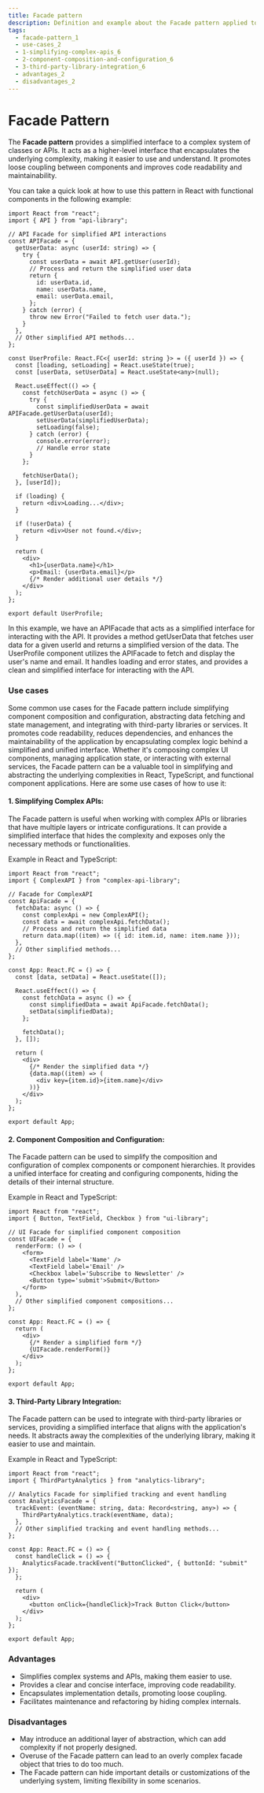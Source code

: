 ```yaml
---
title: Facade pattern
description: Definition and example about the Facade pattern applied to the frontend
tags:
  - facade-pattern_1
  - use-cases_2
  - 1-simplifying-complex-apis_6
  - 2-component-composition-and-configuration_6
  - 3-third-party-library-integration_6
  - advantages_2
  - disadvantages_2
---
```


# Facade Pattern

The **Facade pattern** provides a simplified interface to a complex system of classes or APIs. It acts as a higher-level interface that encapsulates the underlying complexity, making it easier to use and understand. It promotes loose coupling between components and improves code readability and maintainability.

You can take a quick look at how to use this pattern in React with functional components in the following example:

```tsx showLineNumbers
import React from "react";
import { API } from "api-library";

// API Facade for simplified API interactions
const APIFacade = {
  getUserData: async (userId: string) => {
    try {
      const userData = await API.getUser(userId);
      // Process and return the simplified user data
      return {
        id: userData.id,
        name: userData.name,
        email: userData.email,
      };
    } catch (error) {
      throw new Error("Failed to fetch user data.");
    }
  },
  // Other simplified API methods...
};

const UserProfile: React.FC<{ userId: string }> = ({ userId }) => {
  const [loading, setLoading] = React.useState(true);
  const [userData, setUserData] = React.useState<any>(null);

  React.useEffect(() => {
    const fetchUserData = async () => {
      try {
        const simplifiedUserData = await APIFacade.getUserData(userId);
        setUserData(simplifiedUserData);
        setLoading(false);
      } catch (error) {
        console.error(error);
        // Handle error state
      }
    };

    fetchUserData();
  }, [userId]);

  if (loading) {
    return <div>Loading...</div>;
  }

  if (!userData) {
    return <div>User not found.</div>;
  }

  return (
    <div>
      <h1>{userData.name}</h1>
      <p>Email: {userData.email}</p>
      {/* Render additional user details */}
    </div>
  );
};

export default UserProfile;
```

In this example, we have an APIFacade that acts as a simplified interface for interacting with the API. It provides a method getUserData that fetches user data for a given userId and returns a simplified version of the data. The UserProfile component utilizes the APIFacade to fetch and display the user's name and email. It handles loading and error states, and provides a clean and simplified interface for interacting with the API.

### Use cases

Some common use cases for the Facade pattern include simplifying component composition and configuration, abstracting data fetching and state management, and integrating with third-party libraries or services. It promotes code readability, reduces dependencies, and enhances the maintainability of the application by encapsulating complex logic behind a simplified and unified interface. Whether it's composing complex UI components, managing application state, or interacting with external services, the Facade pattern can be a valuable tool in simplifying and abstracting the underlying complexities in React, TypeScript, and functional component applications. Here are some use cases of how to use it:

#### 1. Simplifying Complex APIs:

The Facade pattern is useful when working with complex APIs or libraries that have multiple layers or intricate configurations. It can provide a simplified interface that hides the complexity and exposes only the necessary methods or functionalities.

Example in React and TypeScript:

```tsx showLineNumbers
import React from "react";
import { ComplexAPI } from "complex-api-library";

// Facade for ComplexAPI
const ApiFacade = {
  fetchData: async () => {
    const complexApi = new ComplexAPI();
    const data = await complexApi.fetchData();
    // Process and return the simplified data
    return data.map((item) => ({ id: item.id, name: item.name }));
  },
  // Other simplified methods...
};

const App: React.FC = () => {
  const [data, setData] = React.useState([]);

  React.useEffect(() => {
    const fetchData = async () => {
      const simplifiedData = await ApiFacade.fetchData();
      setData(simplifiedData);
    };

    fetchData();
  }, []);

  return (
    <div>
      {/* Render the simplified data */}
      {data.map((item) => (
        <div key={item.id}>{item.name}</div>
      ))}
    </div>
  );
};

export default App;
```

#### 2. Component Composition and Configuration:

The Facade pattern can be used to simplify the composition and configuration of complex components or component hierarchies. It provides a unified interface for creating and configuring components, hiding the details of their internal structure.

Example in React and TypeScript:

```tsx showLineNumbers
import React from "react";
import { Button, TextField, Checkbox } from "ui-library";

// UI Facade for simplified component composition
const UIFacade = {
  renderForm: () => (
    <form>
      <TextField label='Name' />
      <TextField label='Email' />
      <Checkbox label='Subscribe to Newsletter' />
      <Button type='submit'>Submit</Button>
    </form>
  ),
  // Other simplified component compositions...
};

const App: React.FC = () => {
  return (
    <div>
      {/* Render a simplified form */}
      {UIFacade.renderForm()}
    </div>
  );
};

export default App;
```

#### 3. Third-Party Library Integration:

The Facade pattern can be used to integrate with third-party libraries or services, providing a simplified interface that aligns with the application's needs. It abstracts away the complexities of the underlying library, making it easier to use and maintain.

Example in React and TypeScript:

```tsx showLineNumbers
import React from "react";
import { ThirdPartyAnalytics } from "analytics-library";

// Analytics Facade for simplified tracking and event handling
const AnalyticsFacade = {
  trackEvent: (eventName: string, data: Record<string, any>) => {
    ThirdPartyAnalytics.track(eventName, data);
  },
  // Other simplified tracking and event handling methods...
};

const App: React.FC = () => {
  const handleClick = () => {
    AnalyticsFacade.trackEvent("ButtonClicked", { buttonId: "submit" });
  };

  return (
    <div>
      <button onClick={handleClick}>Track Button Click</button>
    </div>
  );
};

export default App;
```

### Advantages

- Simplifies complex systems and APIs, making them easier to use.
- Provides a clear and concise interface, improving code readability.
- Encapsulates implementation details, promoting loose coupling.
- Facilitates maintenance and refactoring by hiding complex internals.

### Disadvantages

- May introduce an additional layer of abstraction, which can add complexity if not properly designed.
- Overuse of the Facade pattern can lead to an overly complex facade object that tries to do too much.
- The Facade pattern can hide important details or customizations of the underlying system, limiting flexibility in some scenarios.
